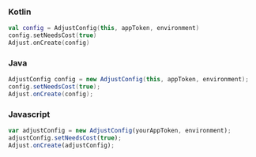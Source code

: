 <Tabs>
<Tab sync="kotlin">

### Kotlin

```kotlin {2}
val config = AdjustConfig(this, appToken, environment)
config.setNeedsCost(true)
Adjust.onCreate(config)
```

</Tab>
<Tab sync="java">

### Java

```java {2}
AdjustConfig config = new AdjustConfig(this, appToken, environment);
config.setNeedsCost(true);
Adjust.onCreate(config);
```

</Tab>
<Tab sync="js">

### Javascript

```js {2}
var adjustConfig = new AdjustConfig(yourAppToken, environment);
adjustConfig.setNeedsCost(true);
Adjust.onCreate(adjustConfig);
```

</Tab>
</Tabs>
